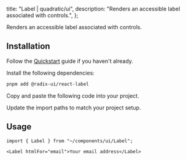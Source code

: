 
  title: "Label | quadratic/ui",
  description: "Renders an accessible label associated with controls.",
};

<Title>Label</Title>
<Description>Renders an accessible label associated with controls.</Description>
<ComponentPreview id="label" />

## Installation
<Steps>

<StepTitle>Follow the [Quickstart](/docs/getting-started/guides/quickstart) guide if you haven't already.</StepTitle>

<StepTitle>Install the following dependencies:</StepTitle>
<StepContent>
```bash
pnpm add @radix-ui/react-label
```
</StepContent>

<StepTitle>Copy and paste the following code into your project.</StepTitle>
<StepContent>
<FileSource id="label" />
</StepContent>

<StepTitle>Update the import paths to match your project setup.</StepTitle>

</Steps>

## Usage
```tsx
import { Label } from "~/components/ui/Label";
```
```tsx
<Label htmlFor="email">Your email address</Label>
```

<Footer previousLabel="Input OTP" previousHref="/docs/components/primitives/input-otp" nextLabel="Menubar" nextHref="/docs/components/primitives/menubar" />
